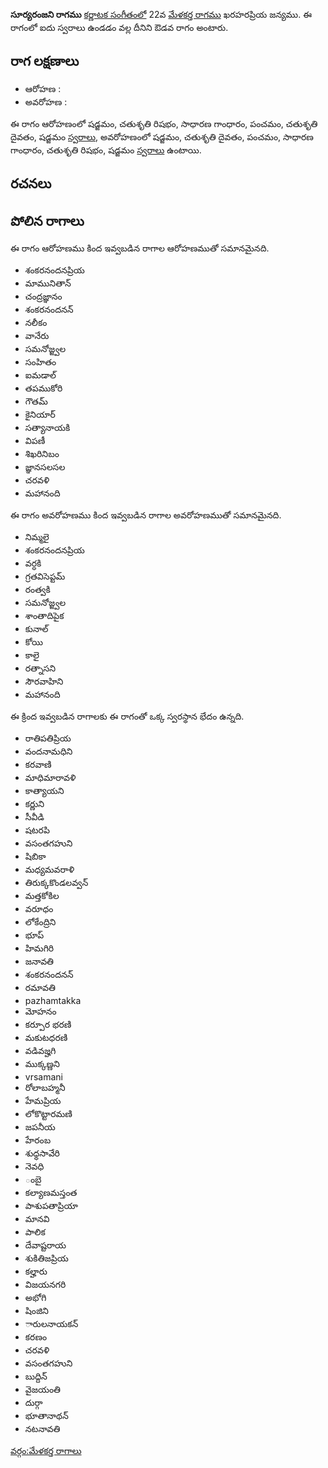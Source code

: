 {{Infobox ragam
	| name          	= సూర్యరంజని
	| synonym	    	= 
	| mela          	= 
	| chakra        	= 
	| janaka        	= 
	| type          	= ఔడవ
	| arohanam      	= {{svaraC|S|R2|G2|P|D2|S'}} 
	| avarohanam    	= {{svaraC|S'|D2|P|G2|R2|S}}
	| jeeva         	=
	| chhaya        	=
	| nyasa         	=
	| vishesha      	= 
	| equivalent  		= 
}}
{{కర్ణాటక సంగీత రాగాలు}}
'''సూర్యరంజని రాగము''' [[కర్ణాటక సంగీతం]]లో 22వ [[మేళకర్త రాగము]] ఖరహరప్రియ జన్యము.  ఈ రాగంలో ఐదు స్వరాలు ఉండడం వల్ల దీనిని ఔడవ రాగం అంటారు.


==రాగ లక్షణాలు==


* ఆరోహణ : {{svaraC|S|R2|G2|P|D2|S'}} 
* అవరోహణ : {{svaraC|S'|D2|P|G2|R2|S}}

ఈ రాగం ఆరోహణంలో షడ్జమం, చతుశృతి రిషభం, సాధారణ గాంధారం, పంచమం, చతుశృతి దైవతం, షడ్జమం [[స్వరాలు]], అవరోహణంలో షడ్జమం, చతుశృతి దైవతం, పంచమం, సాధారణ గాంధారం, చతుశృతి రిషభం, షడ్జమం [[స్వరాలు]] ఉంటాయి.

==రచనలు==



==పోలిన రాగాలు==
ఈ రాగం ఆరోహణము కింద ఇవ్వబడిన రాగాల ఆరోహణముతో సమానమైనది.
* శంకరనందనప్రియ
* మామునితాన్
* చంద్రజ్ఞానం
* శంకరనందనన్
* నలీకం
* వానేరు
* సమనోజ్జ్వల
* సంహితం
* ఐమడాల్
* తపముకోరి
* గౌతమ్
* కైనియార్
* సత్యానాయకి
* విపణీ
* శిఖరినిబం
* జ్ఞానసలసల
* చరవళి
* మహానంది

ఈ రాగం అవరోహణము కింద ఇవ్వబడిన రాగాల అవరోహణముతో సమానమైనది.
* నిమ్మలై
* శంకరనందనప్రియ
* వర్ధకి
* గ్రతవిసెప్టమ్
* రంత్వకి
* సమనోజ్జ్వల
* శాంతాదిపైక
* కునాల్
* కోయి
* కాలై
* రత్నాసని
* సౌరవాహిని
* మహానంది

ఈ క్రింద ఇవ్వబడిన రాగాలకు ఈ రాగంతో ఒక్క స్వరస్థాన భేదం ఉన్నది.
* రాతిపతిప్రియ
* వందనామధిని
* కరవాణి
* మాధిమారావళి
* కాత్యాయని
* కర్ణుని
* సీవీడి
* షటరపి
* వసంతగహుని
* షిబికా
* మధ్యమవరాళి
* తిరుక్కకొండలవ్వన్
* మత్తకోకిల
* వరూధం
* లోకేంద్రిని
* భూప్
* హిమగిరి
* జనావతి
* శంకరనందనన్
* రమావతి
* pazhamtakka
* మోహనం
* కర్పూర భరణి
* మకుటధరణి
* వడివజ్హగి
* ముక్కణ్ణని
* vrsamani
* రోలాబహ్మనీ
* హేమప్రియ
* లోకొట్టారమణి
* జపనీయ
* హేరంబ
* శుధ్ధసావేరి
* నెవధి
* ంబై
* కల్యాణమస్తంత
* పాశుపతాప్రియా
* మానవి
* పాలిక
* దేవాష్టరాయ
* శుకితిజప్రియ
* కల్హారు
* విజయనగరి
* అభోగి
* షింజిని
* ారులనాయకన్
* కరణం
* చరవళి
* వసంతగహుని
* బుద్దిన్
* వైజయంతి
* దుర్గా
* భూతానాథన్
* నటనావతి



[[వర్గం:మేళకర్త రాగాలు]]
